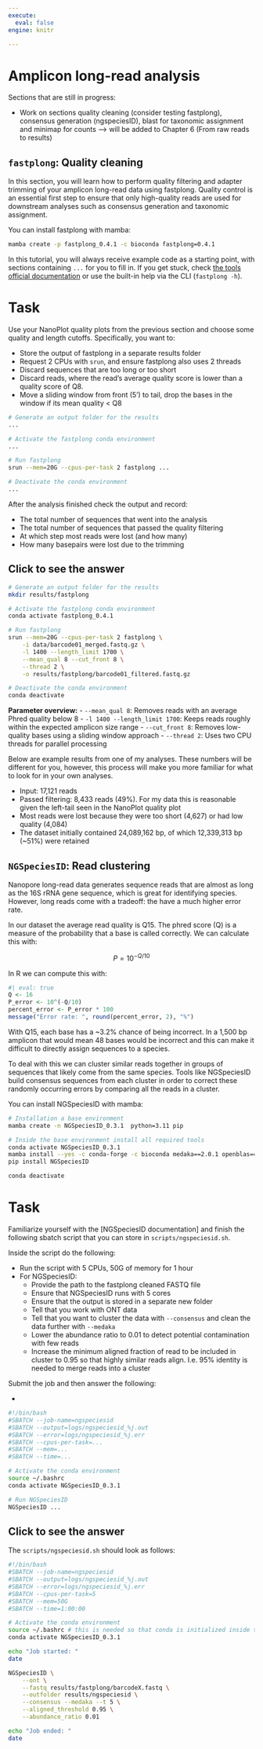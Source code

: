 ---
execute:
  eval: false
engine: knitr

---

# Amplicon long-read analysis

Sections that are still in progress:

- Work on sections quality cleaning (consider testing fastplong), consensus generation (ngspeciesID), blast for taxonomic assignment and minimap for counts --> will be added to Chapter 6 (From raw reads to results)


## `fastplong`: Quality cleaning 

In this section, you will learn how to perform quality filtering and adapter trimming of your amplicon long-read data using fastplong. Quality control is an essential first step to ensure that only high-quality reads are used for downstream analyses such as consensus generation and taxonomic assignment.

You can install fastplong with mamba:

```{bash}
mamba create -p fastplong_0.4.1 -c bioconda fastplong=0.4.1
```

In this tutorial, you will always receive example code as a starting point, with sections containing `...` for you to fill in. If you get stuck, check [the tools official documentation](https://github.com/OpenGene/fastplong) or use the built-in help via the CLI (`fastplong -h`).

::: {.callout-question .callout-warning collapse=false}
# Task 

Use your NanoPlot quality plots from the previous section and choose some quality and length cutoffs. Specifically, you want to:

- Store the output of fastplong in a separate results folder 
- Request 2 CPUs with `srun`, and ensure fastplong also uses 2 threads
- Discard sequences that are too long or too short
- Discard reads, where the read's average quality score is lower than a quality score of Q8.
- Move a sliding window from front (5') to tail, drop the bases in the window if its mean quality < Q8

```{bash}
# Generate an output folder for the results
... 

# Activate the fastplong conda environment
...

# Run fastplong
srun --mem=20G --cpus-per-task 2 fastplong ...

# Deactivate the conda environment 
...
```

After the analysis finished check the output and record:

- The total number of sequences that went into the analysis
- The total number of sequences that passed the quality filtering
- At which step most reads were lost (and how many)
- How many basepairs were lost due to the trimming


::: {.callout-answer .callout-warning collapse=true}
# Click to see the answer 

```{bash}
# Generate an output folder for the results
mkdir results/fastplong

# Activate the fastplong conda environment
conda activate fastplong_0.4.1

# Run fastplong
srun --mem=20G --cpus-per-task 2 fastplong \
    -i data/barcode01_merged.fastq.gz \
    -l 1400 --length_limit 1700 \
    --mean_qual 8 --cut_front 8 \
    --thread 2 \
    -o results/fastplong/barcode01_filtered.fastq.gz

# Deactivate the conda environment 
conda deactivate
```

**Parameter overview:**
- `--mean_qual 8`: Removes reads with an average Phred quality below 8
- `-l 1400 --length_limit 1700`: Keeps reads roughly within the expected amplicon size range
- `--cut_front 8`: Removes low-quality bases using a sliding window approach
- `--thread 2`: Uses two CPU threads for parallel processing


Below are example results from one of my analyses. These numbers will be different for you, however, this process will make you more familiar for what to look for in your own analyses.

- Input: 17,121 reads
- Passed filtering: 8,433 reads (49%). For my data this is reasonable given the left-tail seen in the NanoPlot quality plot
- Most reads were lost because they were too short (4,627) or had low quality (4,084)
- The dataset initially contained 24,089,162 bp, of which 12,339,313 bp (~51%) were retained

:::
:::



## `NGSpeciesID`: Read clustering 

Nanopore long-read data generates sequence reads that are almost as long as the 16S rRNA gene sequence, which is great for identifying species. However, long reads come with a tradeoff: the have a much higher error rate. 

In our dataset the average read quality is Q15. The phred score (Q) is a measure of the probability that a base is called correctly. We can calculate this with:

$$P=10^{-Q/10}$$

In R we can compute this with:

```{r}
#| eval: true
Q <- 16
P_error <- 10^(-Q/10)
percent_error <- P_error * 100
message("Error rate: ", round(percent_error, 2), "%")
```

With Q15, each base has a ~3.2% chance of being incorrect. In a 1,500 bp amplicon that would mean 48 bases would be incorrect and this can make it difficult to directly assign sequences to a species.

To deal with this we can cluster similar reads together in groups of sequences that likely come from the same species. Tools like NGSpeciesID build consensus sequences from each cluster in order to correct these randomly occurring errors by comparing all the reads in a cluster.

You can install NGSpeciesID with mamba:

```{bash}
# Installation a base environment
mamba create -n NGSpeciesID_0.3.1  python=3.11 pip

# Inside the base environment install all required tools
conda activate NGSpeciesID_0.3.1
mamba install --yes -c conda-forge -c bioconda medaka==2.0.1 openblas==0.3.3 spoa racon minimap2  samtools
pip install NGSpeciesID

conda deactivate
```


::: {.callout-question .callout-warning collapse=false}
# Task 

Familiarize yourself with the [NGSpeciesID documentation] and finish the following sbatch script that you can store in `scripts/ngspeciesid.sh`. 

Inside the script do the following:

- Run the script with 5 CPUs, 50G of memory for 1 hour
- For NGSpeciesID:
    - Provide the path to the fastplong cleaned FASTQ file
    - Ensure that NGSpeciesID runs with 5 cores 
    - Ensure that the output is stored in a separate new folder
    - Tell that you work with ONT data
    - Tell that you want to cluster the data with `--consensus` and clean the data further with `--medaka`
    - Lower the abundance ratio to 0.01 to detect potential contamination with few reads
    - Increase the minimum aligned fraction of read to be included in cluster to 0.95 so that highly similar reads align. I.e. 95% identity is needed to merge reads into a cluster 


Submit the job and then answer the following:

- 


```{bash}
#!/bin/bash
#SBATCH --job-name=ngspeciesid
#SBATCH --output=logs/ngspeciesid_%j.out
#SBATCH --error=logs/ngspeciesid_%j.err
#SBATCH --cpus-per-task=...
#SBATCH --mem=...
#SBATCH --time=...

# Activate the conda environment
source ~/.bashrc 
conda activate NGSpeciesID_0.3.1

# Run NGSpeciesID
NGSpeciesID ...
```

::: {.callout-answer .callout-warning collapse=true}
# Click to see the answer 

The `scripts/ngspeciesid.sh` should look as follows:

```{bash}
#!/bin/bash
#SBATCH --job-name=ngspeciesid
#SBATCH --output=logs/ngspeciesid_%j.out
#SBATCH --error=logs/ngspeciesid_%j.err
#SBATCH --cpus-per-task=5
#SBATCH --mem=50G
#SBATCH --time=1:00:00

# Activate the conda environment
source ~/.bashrc # this is needed so that conda is initialized inside the compute node
conda activate NGSpeciesID_0.3.1

echo "Job started: "
date

NGSpeciesID \
    --ont \
    --fastq results/fastplong/barcodeX.fastq \
    --outfolder results/ngspeciesid \
    --consensus --medaka --t 5 \
    --aligned_threshold 0.95 \
    --abundance_ratio 0.01 

echo "Job ended: "
date
```


:::
:::